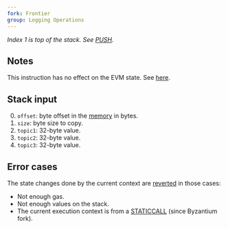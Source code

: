 ```yaml
---
fork: Frontier
group: Logging Operations
---
```


_Index 1 is top of the stack. See [PUSH](/#60)._

## Notes

This instruction has no effect on the EVM state. See [here](https://ethereum.org/en/developers/docs/smart-contracts/anatomy/#events-and-logs).

## Stack input

0. `offset`: byte offset in the [memory](/about#memory) in bytes.
1. `size`: byte size to copy.
2. `topic1`: 32-byte value.
3. `topic2`: 32-byte value.
4. `topic3`: 32-byte value.

## Error cases

The state changes done by the current context are [reverted](#FD) in those cases:

- Not enough gas.
- Not enough values on the stack.
- The current execution context is from a [STATICCALL](/#FA) (since Byzantium fork).
